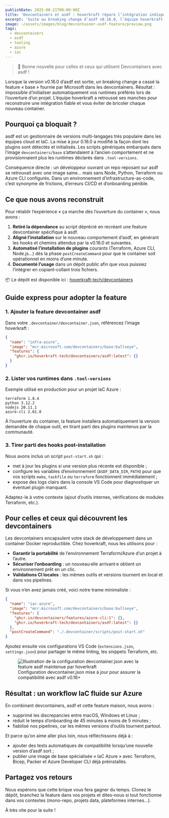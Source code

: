 ```yaml
---
publishDate: 2025-08-21T00:00:00Z
title: 'Devcontainers et asdf : hoverkraft répare l’intégration indispensable'
excerpt: 'Suite au breaking change d’asdf v0.16.0, l’équipe hoverkraft remet sur pied l’intégration devcontainer pour Azure et partage son guide d’adoption.'
image: ~/assets/images/blog/devcontainer-asdf-feature/preview.png
tags:
  - devcontainers
  - asdf
  - tooling
  - azure
  - iac
---
```



> 🚀 Bonne nouvelle pour celles et ceux qui utilisent Devcontainers avec asdf !

Lorsque la version v0.16.0 d’asdf est sortie, un breaking change a cassé la feature « base » fournie par Microsoft dans les devcontainers. Résultat : impossible d’initialiser automatiquement vos runtimes préférés lors de l’ouverture d’un projet. L’équipe hoverkraft a retroussé ses manches pour reconstruire une intégration fiable et vous éviter de bricoler chaque nouveau container.

## Pourquoi ça bloquait ?

asdf est un gestionnaire de versions multi-langages très populaire dans les équipes cloud et IaC. La mise à jour 0.16.0 a modifié la façon dont les plugins sont détectés et initialisés. Les scripts génériques embarqués dans l’image `devcontainers/base` s’attendaient à l’ancien comportement et ne provisionnaient plus les runtimes déclarés dans `.tool-versions`.

Conséquence directe : un développeur ouvrant un repo reposant sur asdf se retrouvait avec une image saine… mais sans Node, Python, Terraform ou Azure CLI configurés. Dans un environnement d’infrastructure-as-code, c’est synonyme de frictions, d’erreurs CI/CD et d’onboarding pénible.

## Ce que nous avons reconstruit

Pour rétablir l’expérience « ça marche dès l’ouverture du container », nous avons :

1. **Retiré la dépendance** au script déprécié en recréant une feature devcontainer spécifique à asdf.
2. **Aligné l’installation** sur le nouveau comportement d’asdf, en générant les hooks et chemins attendus par la v0.16.0 et suivantes.
3. **Automatisé l’installation de plugins** courants (Terraform, Azure CLI, Node.js…) dès la phase `postCreateCommand` pour que le container soit opérationnel en moins d’une minute.
4. **Documenté l’usage** dans un dépôt public afin que vous puissiez l’intégrer en copiant-collant trois fichiers.

📦 Le dépôt est disponible ici : [hoverkraft-tech/devcontainers](https://github.com/hoverkraft-tech/devcontainers)

## Guide express pour adopter la feature

### 1. Ajouter la feature devcontainer asdf

Dans votre `.devcontainer/devcontainer.json`, référencez l’image hoverkraft :

```json
{
  "name": "infra-azure",
  "image": "mcr.microsoft.com/devcontainers/base:bullseye",
  "features": {
    "ghcr.io/hoverkraft-tech/devcontainers/asdf:latest": {}
  }
}
```

### 2. Lister vos runtimes dans `.tool-versions`

Exemple utilisé en production pour un projet IaC Azure :

```
terraform 1.8.4
python 3.12.2
nodejs 20.11.1
azure-cli 2.61.0
```

À l’ouverture du container, la feature installera automatiquement la version demandée de chaque outil, en tirant parti des plugins maintenus par la communauté.

### 3. Tirer parti des hooks post-installation

Nous avons inclus un script `post-start.sh` qui :

- met à jour les plugins si une version plus récente est disponible ;
- configure les variables d’environnement (`ASDF_DATA_DIR`, `PATH`) pour que vos scripts `make`, `taskfile` ou `terraform` fonctionnent immédiatement ;
- expose des logs clairs dans la console VS Code pour diagnostiquer un éventuel plugin manquant.

Adaptez-le à votre contexte (ajout d’outils internes, vérifications de modules Terraform, etc.).

## Pour celles et ceux qui découvrent les devcontainers

Les devcontainers encapsulent votre stack de développement dans un container Docker reproductible. Chez hoverkraft, nous les utilisons pour :

- **Garantir la portabilité** de l’environnement Terraform/Azure d’un projet à l’autre.
- **Sécuriser l’onboarding** : un nouveau·elle arrivant·e obtient un environnement prêt en un clic.
- **Validations CI locales** : les mêmes outils et versions tournent en local et dans vos pipelines.

Si vous n’en avez jamais créé, voici notre trame minimaliste :

```json
{
  "name": "iac-azure",
  "image": "mcr.microsoft.com/devcontainers/base:bullseye",
  "features": {
    "ghcr.io/devcontainers/features/azure-cli:1": {},
    "ghcr.io/hoverkraft-tech/devcontainers/asdf:latest": {}
  },
  "postCreateCommand": "./.devcontainer/scripts/post-start.sh"
}
```

Ajoutez ensuite vos configurations VS Code (`extensions.json`, `settings.json`) pour partager le même linting, les snippets Terraform, etc.

<figure>
  <Image
    src={codeSnippet}
    width={codeSnippet.width}
    height={codeSnippet.height}
    alt="Illustration de la configuration devcontainer.json avec la feature asdf maintenue par hoverkraft"
    loading="lazy"
  />
  <figcaption>Configuration devcontainer.json mise à jour pour assurer la compatibilité avec asdf v0.16+</figcaption>
</figure>

## Résultat : un workflow IaC fluide sur Azure

En combinant devcontainers, asdf et cette feature maison, nous avons :

- supprimé les discrepancies entre macOS, Windows et Linux ;
- réduit le temps d’onboarding de 45 minutes à moins de 5 minutes ;
- fiabilisé nos pipelines, car les mêmes versions d’outils tournent partout.

Et parce qu’on aime aller plus loin, nous réfléchissons déjà à :

- ajouter des tests automatiques de compatibilité lorsqu’une nouvelle version d’asdf sort ;
- publier une image de base spécialisée « IaC Azure » avec Terraform, Bicep, Packer et Azure Developer CLI déjà préinstallés.

## Partagez vos retours

Nous espérons que cette brique vous fera gagner du temps. Clonez le dépôt, branchez la feature dans vos projets et dites-nous si tout fonctionne dans vos contextes (mono-repo, projets data, plateformes internes…).

À très vite pour la suite !
